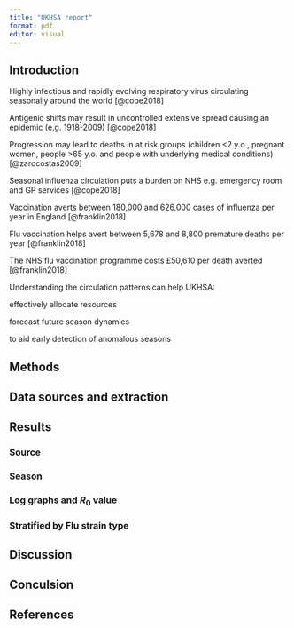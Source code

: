 ```yaml
---
title: "UKHSA report"
format: pdf
editor: visual
---
```


## Introduction

Highly infectious and rapidly evolving respiratory virus circulating seasonally around the world [@cope2018]

\Aizaz Antigenic shifts may result in uncontrolled extensive spread causing an epidemic (e.g. 1918-2009) [@cope2018]

\Gabriel Progression may lead to deaths in at risk groups (children <2 y.o., pregnant women, people >65 y.o. and people with underlying medical conditions) [@zarocostas2009]

\Gabriel Seasonal influenza circulation puts a burden on NHS e.g. emergency room and GP services [@cope2018]

\Jack Vaccination averts between 180,000 and 626,000 cases of influenza per year in England [@franklin2018]

\Jack Flu vaccination helps avert between 5,678 and 8,800 premature deaths per year [@franklin2018]

\Jack The NHS flu vaccination programme costs £50,610 per death averted [@franklin2018]

\Szymon Understanding the circulation patterns can help UKHSA:

effectively allocate resources

forecast future season dynamics

to aid early detection of anomalous seasons

## Methods

## Data sources and extraction

## Results

### Source

### Season

### Log graphs and $R_0$ value

### Stratified by Flu strain type

## Discussion

## Conculsion 

## References